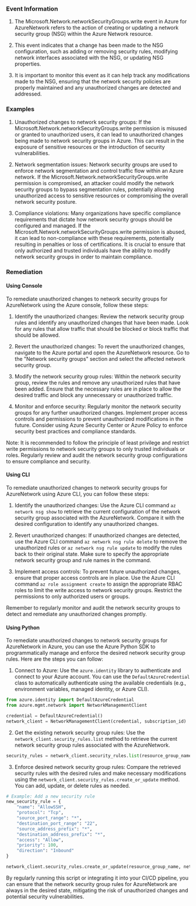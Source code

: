 
### Event Information

1. The Microsoft.Network.networkSecurityGroups.write event in Azure for AzureNetwork refers to the action of creating or updating a network security group (NSG) within the Azure Network resource.

2. This event indicates that a change has been made to the NSG configuration, such as adding or removing security rules, modifying network interfaces associated with the NSG, or updating NSG properties.

3. It is important to monitor this event as it can help track any modifications made to the NSG, ensuring that the network security policies are properly maintained and any unauthorized changes are detected and addressed.


### Examples

1. Unauthorized changes to network security groups: If the Microsoft.Network.networkSecurityGroups.write permission is misused or granted to unauthorized users, it can lead to unauthorized changes being made to network security groups in Azure. This can result in the exposure of sensitive resources or the introduction of security vulnerabilities.

2. Network segmentation issues: Network security groups are used to enforce network segmentation and control traffic flow within an Azure network. If the Microsoft.Network.networkSecurityGroups.write permission is compromised, an attacker could modify the network security groups to bypass segmentation rules, potentially allowing unauthorized access to sensitive resources or compromising the overall network security posture.

3. Compliance violations: Many organizations have specific compliance requirements that dictate how network security groups should be configured and managed. If the Microsoft.Network.networkSecurityGroups.write permission is abused, it can lead to non-compliance with these requirements, potentially resulting in penalties or loss of certifications. It is crucial to ensure that only authorized and trusted individuals have the ability to modify network security groups in order to maintain compliance.

### Remediation

#### Using Console

To remediate unauthorized changes to network security groups for AzureNetwork using the Azure console, follow these steps:

1. Identify the unauthorized changes: Review the network security group rules and identify any unauthorized changes that have been made. Look for any rules that allow traffic that should be blocked or block traffic that should be allowed.

2. Revert the unauthorized changes: To revert the unauthorized changes, navigate to the Azure portal and open the AzureNetwork resource. Go to the "Network security groups" section and select the affected network security group.

3. Modify the network security group rules: Within the network security group, review the rules and remove any unauthorized rules that have been added. Ensure that the necessary rules are in place to allow the desired traffic and block any unnecessary or unauthorized traffic.

4. Monitor and enforce security: Regularly monitor the network security groups for any further unauthorized changes. Implement proper access controls and permissions to prevent unauthorized modifications in the future. Consider using Azure Security Center or Azure Policy to enforce security best practices and compliance standards.

Note: It is recommended to follow the principle of least privilege and restrict write permissions to network security groups to only trusted individuals or roles. Regularly review and audit the network security group configurations to ensure compliance and security.

#### Using CLI

To remediate unauthorized changes to network security groups for AzureNetwork using Azure CLI, you can follow these steps:

1. Identify the unauthorized changes: Use the Azure CLI command `az network nsg show` to retrieve the current configuration of the network security group associated with the AzureNetwork. Compare it with the desired configuration to identify any unauthorized changes.

2. Revert unauthorized changes: If unauthorized changes are detected, use the Azure CLI command `az network nsg rule delete` to remove the unauthorized rules or `az network nsg rule update` to modify the rules back to their original state. Make sure to specify the appropriate network security group and rule names in the command.

3. Implement access controls: To prevent future unauthorized changes, ensure that proper access controls are in place. Use the Azure CLI command `az role assignment create` to assign the appropriate RBAC roles to limit the write access to network security groups. Restrict the permissions to only authorized users or groups.

Remember to regularly monitor and audit the network security groups to detect and remediate any unauthorized changes promptly.

#### Using Python

To remediate unauthorized changes to network security groups for AzureNetwork in Azure, you can use the Azure Python SDK to programmatically manage and enforce the desired network security group rules. Here are the steps you can follow:

1. Connect to Azure: Use the `azure.identity` library to authenticate and connect to your Azure account. You can use the `DefaultAzureCredential` class to automatically authenticate using the available credentials (e.g., environment variables, managed identity, or Azure CLI).

```python
from azure.identity import DefaultAzureCredential
from azure.mgmt.network import NetworkManagementClient

credential = DefaultAzureCredential()
network_client = NetworkManagementClient(credential, subscription_id)
```

2. Get the existing network security group rules: Use the `network_client.security_rules.list` method to retrieve the current network security group rules associated with the AzureNetwork.

```python
security_rules = network_client.security_rules.list(resource_group_name, network_security_group_name)
```

3. Enforce desired network security group rules: Compare the retrieved security rules with the desired rules and make necessary modifications using the `network_client.security_rules.create_or_update` method. You can add, update, or delete rules as needed.

```python
# Example: Add a new security rule
new_security_rule = {
    "name": "AllowSSH",
    "protocol": "Tcp",
    "source_port_range": "*",
    "destination_port_range": "22",
    "source_address_prefix": "*",
    "destination_address_prefix": "*",
    "access": "Allow",
    "priority": 100,
    "direction": "Inbound"
}

network_client.security_rules.create_or_update(resource_group_name, network_security_group_name, new_security_rule_name, new_security_rule)
```

By regularly running this script or integrating it into your CI/CD pipeline, you can ensure that the network security group rules for AzureNetwork are always in the desired state, mitigating the risk of unauthorized changes and potential security vulnerabilities.


